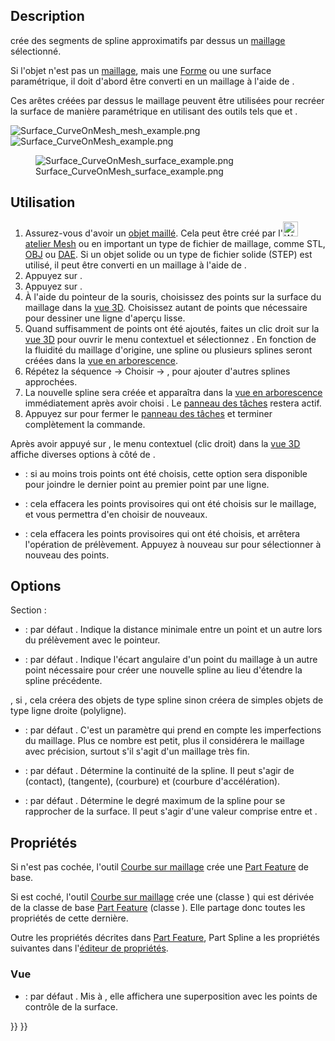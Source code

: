 <languages/>

{{Docnav/fr
|[[Surface_ExtendFace/fr|Extension de surface]]
|[[Surface_BlendCurve/fr|Fusion de courbes]]
|[[Surface_Workbench/fr|Atelier Surface]]
|IconL=Surface_ExtendFace.svg
|IconR=Surface_BlendCurve.svg
|IconC=Workbench_Surface.svg
}}

<div class="mw-translate-fuzzy">
{{GuiCommand/fr
|Name=Surface CurveOnMesh
|Name/fr=Surface Courbe sur maillage
|MenuLocation=Surface → Courbe sur un maillage...
|Workbenches=[[Surface_Workbench/fr|Surface]]
|Version=0.17
}}
</div>

==Description==

{{Button|[[File:Surface_CurveOnMesh.svg|16px]] [[Surface_CurveOnMesh/fr|Surface Courbe sur maillage]]}} crée des segments de spline approximatifs par dessus un [[Mesh_Workbench/fr|maillage]] sélectionné.

Si l'objet n'est pas un [[Mesh/fr|maillage]], mais une [[Shape/fr|Forme]] ou une surface paramétrique, il doit d'abord être converti en un maillage à l'aide de {{Button|[[File:Mesh_FromPartShape.svg|16px]] [[Mesh_FromPartShape/fr|Mesh Créer un maillage]]}}.

Ces arêtes créées par dessus le maillage peuvent être utilisées pour recréer la surface de manière paramétrique en utilisant des outils tels que {{Button|[[File:Surface_GeomFillSurface.svg|16px]] [[Surface_GeomFillSurface/fr|Remplir entre les courbes limites]]}} et {{Button|[[File:Surface_Sections.svg|16px]] [[Surface_Sections/fr|Sections]]}}.

[[File:Surface_CurveOnMesh_mesh_example.png]] [[File:Surface_CurveOnMesh_example.png]]

[[File:Surface_CurveOnMesh_surface_example.png]]

{{Caption|En haut à gauche : objet maillé avec des points sélectionnés sur la surface.<br/>En haut à droite : splines créées en sélectionnant plusieurs points sur le maillage.<br/>En bas à gauche : une surface paramétrique reconstruite à partir des splines approximées en utilisant [[Surface_Sections/fr|Surface Sections]].}}

<span id="Usage"></span>
==Utilisation==

<div class="mw-translate-fuzzy">
# Assurez-vous d'avoir un [[Mesh/fr|objet maillé]]. Cela peut être créé par l'[[File:Workbench_Mesh.svg|24px]] [[Mesh_Workbench/fr|atelier Mesh]] ou en important un type de fichier de maillage, comme STL, [[Arch_OBJ/fr|OBJ]] ou [[Arch_DAE/fr|DAE]]. Si un objet solide ou un type de fichier solide (STEP) est utilisé, il peut être converti en un maillage à l'aide de {{Button|[[File:Mesh_FromPartShape.svg|16px]] [[Mesh_FromPartShape/fr|Mesh Créer un maillage]]}}.
# Appuyez sur {{Button|[[File:Surface_CurveOnMesh.svg|16px]] [[Surface_CurveOnMesh/fr|Courbe sur un maillage]]}}.
# Appuyez sur {{Button|Démarrer}}.
# À l'aide du pointeur de la souris, choisissez des points sur la surface du maillage dans la [[3D_view/fr|vue 3D]]. Choisissez autant de points que nécessaire pour dessiner une ligne d'aperçu lisse.
# Quand suffisamment de points ont été ajoutés, faites un clic droit sur la [[3D_view/fr|vue 3D]] pour ouvrir le menu contextuel et sélectionnez {{MenuCommand|Créer}}. En fonction de la fluidité du maillage d'origine, une spline ou plusieurs splines seront créées dans la [[Tree_view/fr|vue en arborescence]].
# Répétez la séquence {{Button|Démarrer}} → Choisir → {{MenuCommand|Créer}}, pour ajouter d'autres splines approchées.
# La nouvelle spline sera créée et apparaîtra dans la [[Tree_view/fr|vue en arborescence]] immédiatement après avoir choisi {{MenuCommand|Créer}}. Le [[Task_panel/fr|panneau des tâches]] restera actif.
# Appuyez sur {{Button|Fermer}} pour fermer le [[Task_panel/fr|panneau des tâches]] et terminer complètement la commande.
</div>

Après avoir appuyé sur {{Button|Créer}}, le menu contextuel (clic droit) dans la [[3D_view/fr|vue 3D]] affiche diverses options à côté de {{MenuCommand|Créer}}.
* {{MenuCommand|Fermer une polyligne}} : si au moins trois points ont été choisis, cette option sera disponible pour joindre le dernier point au premier point par une ligne.
* {{MenuCommand|Effacer}} : cela effacera les points provisoires qui ont été choisis sur le maillage, et vous permettra d'en choisir de nouveaux.
* {{MenuCommand|Annuler}} : cela effacera les points provisoires qui ont été choisis, et arrêtera l'opération de prélèvement. Appuyez à nouveau sur {{Button|Démarrer}} pour sélectionner à nouveau des points.

==Options==

{{Emphasis|(Éditeur : ces informations doivent être vérifiées)}}

Section {{MenuCommand|Polyligne}} :
* {{MenuCommand|Tolérances d'aimantation aux sommets}} : par défaut {{Value|10 px}}. Indique la distance minimale entre un point et un autre lors du prélèvement avec le pointeur.
* {{MenuCommand|Seuil de séparation}} : par défaut {{Value|45 deg}}. Indique l'écart angulaire d'un point du maillage à un autre point nécessaire pour créer une nouvelle spline au lieu d'étendre la spline précédente.

{{MenuCommand|Approximation de spline}}, si {{CheckBox|TRUE|coché}}, cela créera des objets de type spline sinon créera de simples objets de type ligne droite (polyligne).
* {{MenuCommand|Tolérance pour mailler}} : par défaut {{Value|0.2}}. C'est un paramètre qui prend en compte les imperfections du maillage. Plus ce nombre est petit, plus il considérera le maillage avec précision, surtout s'il s'agit d'un maillage très fin.
* {{MenuCommand|Continuité}} : par défaut {{Value|C2}}. Détermine la continuité de la spline. Il peut s'agir de {{Value|C0}} (contact), {{Value|C1}} (tangente), {{Value|C2}} (courbure) et {{Value|C3}} (courbure d'accélération).
* {{MenuCommand|Angle de courbure maximal}} : par défaut {{Value|5}}. Détermine le degré maximum de la spline pour se rapprocher de la surface. Il peut s'agir d'une valeur comprise entre {{Value|1}} et {{Value|8}}.

<span id="Properties"></span>
==Propriétés==

Si {{CheckBox|FALSE|Spline approximation}} n'est pas cochée, l'outil [[Surface_CurveOnMesh/fr|Courbe sur maillage]] crée une [[Part_Feature/fr|Part Feature]] de base.

Si {{CheckBox|TRUE|Spline approximation}} est coché, l'outil [[Surface_CurveOnMesh/fr|Courbe sur maillage]] crée une {{Button|[[File:Part_Spline.svg|16px]] [[Part_Spline/fr|Part Spline]]}} (classe {{incode|Part::Spline}}) qui est dérivée de la classe de base [[Part_Feature/fr|Part Feature]] (classe {{incode|Part::Feature}}). Elle partage donc toutes les propriétés de cette dernière.

Outre les propriétés décrites dans [[Part_Feature/fr|Part Feature]], Part Spline a les propriétés suivantes dans l'[[Property_editor/fr|éditeur de propriétés]].

<span id="View"></span>
=== Vue ===

{{TitleProperty|Base}}

* {{PropertyView|Control Points|Bool}} : par défaut {{FALSE}}. Mis à {{TRUE}}, elle affichera une superposition avec les points de contrôle de la surface.


{{Docnav/fr
|[[Surface_ExtendFace/fr|Extension de surface]]
|[[Surface_BlendCurve/fr|Fusion de courbes]]
|[[Surface_Workbench/fr|Atelier Surface]]
|IconL=Surface_ExtendFace.svg
|IconR=Surface_BlendCurve.svg
|IconC=Workbench_Surface.svg
}}

{{Surface Tools navi{{#translation:}}}}
{{Userdocnavi{{#translation:}}}}